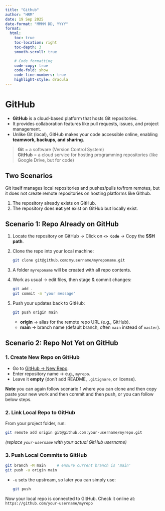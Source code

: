 ```yaml
---
title: "Github"
author: "HRM"
date: 19 Sep 2025
date-format: "MMMM DD, YYYY"
format:
  html:
    toc: true
    toc-location: right
    toc-depth: 3
    smooth-scroll: true

    # Code formatting
    code-copy: true
    code-fold: show
    code-line-numbers: true
    highlight-style: dracula
---
```


# GitHub

- **GitHub** is a cloud-based platform that hosts Git repositories.  
- It provides collaboration features like pull requests, issues, and project management.  
- Unlike Git (local), GitHub makes your code accessible online, enabling **teamwork, backups, and sharing**.  

> **Git** = a software (Version Control System)  
> **GitHub** = a cloud service for hosting programming repositories (like Google Drive, but for code)  


## Two Scenarios

::: {.callout-important}
Git itself manages local repositories and pushes/pulls to/from remotes, but it does not create remote repositories on hosting platforms like Github.
:::

1. The repository already exists on GitHub.  
2. The repository does **not** yet exist on GitHub but locally exist.  


## Scenario 1: Repo Already on GitHub

1. Locate the repository on GitHub → Click on **`<> Code`** → Copy the **SSH path**.  
2. Clone the repo into your local machine:  

   ```bash
   git clone git@github.com:myusername/myreponame.git
   ```

3. A folder `myreponame` will be created with all repo contents.

4. Work as usual → edit files, then stage & commit changes:

   ```bash
   git add .
   git commit -m "your message"
   ```

5. Push your updates back to GitHub:

   ```bash
   git push origin main
   ```

   * **origin** → alias for the remote repo URL (e.g., GitHub).
   * **main** → branch name (default branch, often `main` instead of `master`).


## Scenario 2: Repo Not Yet on GitHub

### 1. Create New Repo on GitHub

* Go to [GitHub → New Repo](https://github.com/new).
* Enter repository name → e.g., `myrepo`.
* Leave it **empty** (don’t add README, `.gitignore`, or license).

**Note** you can again follow scenario 1 where you can clone and then copy paste your new work and then commit and then push, or you can follow below steps.

### 2. Link Local Repo to GitHub

From your project folder, run:

```bash
git remote add origin git@github.com:your-username/myrepo.git
```

*(replace `your-username` with your actual GitHub username)*

### 3. Push Local Commits to GitHub

```bash
git branch -M main     # ensure current branch is 'main'
git push -u origin main
```

* `-u` sets the upstream, so later you can simply use:

  ```bash
  git push
  ```

Now your local repo is connected to GitHub. Check it online at:
`https://github.com/your-username/myrepo`





